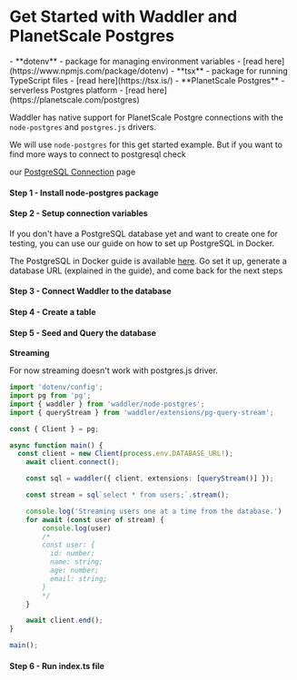 
<Breadcrumbs/>

# Get Started with Waddler and PlanetScale Postgres

<Prerequisites>
  - **dotenv** - package for managing environment variables - [read here](https://www.npmjs.com/package/dotenv)
  - **tsx** - package for running TypeScript files - [read here](https://tsx.is/)
  - **PlanetScale Postgres** - serverless Postgres platform - [read here](https://planetscale.com/postgres)
</Prerequisites>

Waddler has native support for PlanetScale Postgre connections with the `node-postgres` and `postgres.js` drivers.

We will use `node-postgres` for this get started example. But if you want to find more ways to connect to postgresql check

our [PostgreSQL Connection](/docs/connect-postgresql) page 
<FileStructure/>

#### Step 1 - Install **node-postgres** package
<InstallPackages lib='pg' devlib=' @types/pg'/>

#### Step 2 - Setup connection variables

<SetupEnv env_variable='DATABASE_URL' />

<Callout title='tips'>
If you don't have a PostgreSQL database yet and want to create one for testing, you can use our guide on how to set up PostgreSQL in Docker.

The PostgreSQL in Docker guide is available [here](https://orm.drizzle.team/docs/guides/postgresql-local-setup). Go set it up, generate a database URL (explained in the guide), and come back for the next steps
</Callout>

#### Step 3 - Connect Waddler to the database

<ConnectPostgreSQL/>

#### Step 4 - Create a table

<CreateTable />

#### Step 5 - Seed and Query the database

<QueryDatabase dialect='node-postgres' connection_string='process.env.DATABASE_URL!'/>

**Streaming**

<Callout title='Warning'>
For now streaming doesn't work with postgres.js driver.
</Callout>

```typescript copy filename="src/index.ts"
import 'dotenv/config';
import pg from 'pg';
import { waddler } from 'waddler/node-postgres';
import { queryStream } from 'waddler/extensions/pg-query-stream';

const { Client } = pg;

async function main() {
  const client = new Client(process.env.DATABASE_URL!);
	await client.connect();

	const sql = waddler({ client, extensions: [queryStream()] });

	const stream = sql`select * from users;`.stream();

	console.log('Streaming users one at a time from the database.')
    for await (const user of stream) {
        console.log(user)
        /*
        const user: {
          id: number;
          name: string;
          age: number;
          email: string;
        }
        */		
	}

	await client.end();
}

main();
```

#### Step 6 - Run index.ts file

<RunFile/>